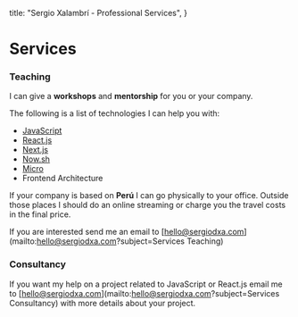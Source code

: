 
  title: "Sergio Xalambrí - Professional Services",
}


# Services

### Teaching

I can give a **workshops** and **mentorship** for you or your company.

The following is a list of technologies I can help you with:

* [JavaScript](https://www.javascript.com)
* [React.js](https://reactjs.org)
* [Next.js](https://github.com/zeit/next.js)
* [Now.sh](https://now.sh)
* [Micro](https://github.com/zeit/micro)
* Frontend Architecture

If your company is based on **Perú** I can go physically to your office. Outside those places I should do an online streaming or charge you the travel costs in the final price.

If you are interested send me an email to [hello@sergiodxa.com](mailto:hello@sergiodxa.com?subject=Services Teaching)

### Consultancy

If you want my help on a project related to JavaScript or React.js email me to [hello@sergiodxa.com](mailto:hello@sergiodxa.com?subject=Services Consultancy) with more details about your project.
